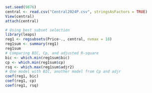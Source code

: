 ```r
set.seed(9876)
central <- read.csv("Central2024P.csv", stringsAsFactors = TRUE)
View(central)
attach(central)

# Using best subset selection
library(leaps)
reg1 <- regsubsets(Price~., central, nvmax = 18)
reg1sum <- summary(reg1)
reg1sum
# Comparing BIC, Cp, and adjusted R-square
bic <- which.min(reg1sum$bic)
cp <- which.min(reg1sum$cp)
rsq <- which.max(reg1sum$adjr2)
# One model with BIC, another model from Cp and adjr
coef(reg1, bic)
coef(reg1, cp)
coef(reg1, rsq)
```

